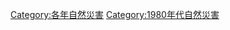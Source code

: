 {{Natural disasters by year | m=1 | c=9 | d=8 | y=6 }}
{{Commonscat|1986 natural disasters}}

[[Category:各年自然災害|Category:各年自然災害]]
[[Category:1980年代自然災害|Category:1980年代自然災害]]